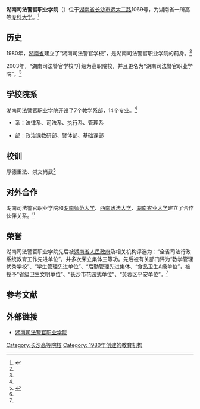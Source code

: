 {{primarysources|time=2019-01-24T03:35:35+00:00}}
{{coord|28.208554|N|113.094571|E|format=dms|region:CN_type:edu|display=title}}
{{高校
|名称            = 湖南司法警官职业学院
|外文名          = Hunan Judicial Officer  Vacational  College
|图像            =  [[Image:Hunan_Judicial_Officer_Vacational_College_logo.jpg|250px]]
|图像说明        = 校徽
|校训            = 厚德重法、崇文尚武
|建校            = 1980年
|闭校            = 
|校庆日          = 
|类型            = [[公立大学|公立大学]] 
|书记            =  李云峰
|校长            = 
|院长            =  何如一<!-- 大专为院长 -->
|教师            = 
|职工            = 
|学生            = 
|地址            ={{CHN}}[[湖南省|湖南省]][[长沙市|长沙市]][[远大二路|远大二路]]1069号
|校园环境        = 市区 
|面积            = 13.33万平方米
|老校名          = 
|体育项目        = 
|代表色          = <!--示例：[[紫色|紫色]]和[[金色|金色]] {{Color box|#232176}}{{Color box|#E2AF2D}} -->
|昵称            = 
|吉祥物          = 
|隶属            = [[湖南省教育厅|湖南省教育厅]]
|邮编            = 
|网站            = [http://www.hnsfjy.cn/ 湖南司法警官职业学院]
|标志            = <!-- [[Image:|225px]]-->
|脚注            = 
}}
'''湖南司法警官职业学院'''（{{lang-en|Hunan Judicial Officer  Vacational  College}}）位于[[湖南省|湖南省]][[长沙市|长沙市]][[远大二路|远大二路]]1069号，为湖南省一所高等[[专科大学|专科大学]]。<ref name="kls ">{{cite web|url=http://www.hnsfjy.cn/ws2004/SchoolIntroduce/ZhaoShengXinXi/|title=湖南司法警官职业学院学院概况|accessdate=2011年|work=|publisher=湖南司法警官职业学院|language=zh-cn|deadurl=yes|archiveurl=https://web.archive.org/web/20120325032047/http://www.hnsfjy.cn/ws2004/SchoolIntroduce/ZhaoShengXinXi/|archivedate=2012-03-25}}</ref>

== 历史 ==
1980年，[[湖南省|湖南省]]建立了“湖南司法警官学校”，是湖南司法警官职业学院的前身。<ref name="kls " />

2003年，“湖南司法警官学校”升级为高职院校，并且更名为“湖南司法警官职业学院”。<ref name="kls " />

== 学校院系 ==
湖南司法警官职业学院开设了7个教学系部，14个专业。<ref name="kls " />

*系：法律系、司法系、执行系、管理系

*部：政治课教研部、警体部、基础课部

== 校训 ==
厚德重法、崇文尚武<ref>{{cite web|url=http://www.hnsfjy.cn/ws2004/SchoolIntroduce/rule/|title=校训|accessdate=2011年|work=|publisher=湖南司法警官职业学院|language=zh-cn|deadurl=yes|archiveurl=https://web.archive.org/web/20120318044316/http://www.hnsfjy.cn/ws2004/SchoolIntroduce/rule/|archivedate=2012-03-18}}</ref>

== 对外合作 ==
湖南司法警官职业学院和[[湖南师范大学|湖南师范大学]]、[[西南政法大学|西南政法大学]]、[[湖南农业大学|湖南农业大学]]建立了合作伙伴关系。<ref name="kls " />

== 荣誉 ==
湖南司法警官职业学院先后被[[湖南省人民政府|湖南省人民政府]]及相关机构评选为：“全省司法行政系统教育工作先进单位”，并多次荣立集体三等功。先后被有关部门评为“教学管理优秀学校”、“学生管理先进单位”、“后勤管理先进集体、“食品卫生A级单位”，被授予“省级卫生文明单位”、“长沙市花园式单位”、“芙蓉区平安单位”。<ref name="kls " />

==参考文献==
<div class="references-small">
<references></references>
</div>

==外部链接==
*  [http://www.hnsfjy.cn/ 湖南司法警官职业学院] {{Wayback|url=http://www.hnsfjy.cn/ |date=20120317000540 }}

{{湖南省高等院校}}
{{公安院校}}
[[Category:长沙高等院校|Category:长沙高等院校]]
[[Category:_1980年创建的教育机构|Category: 1980年创建的教育机构]]